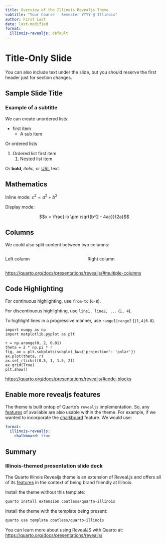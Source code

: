 ```yaml
---
title: Overview of the Illinois Revealjs Theme
subtitle: "Your Course - Semester YYYY @ Illinois"
author: First Last
date: last-modified
format:
  illinois-revealjs: default
---
```


# Title-Only Slide

You can also include text under the slide, but you should reserve the first header just for section changes. 

## Sample Slide Title

### Example of a subtitle

We can create unordered lists:

- first item 
    - A sub item

Or ordered lists

1. Ordered list first item
    1. Nested list item

Or **bold**, *italic*, or [URL](https://illinois.edu) text.

## Mathematics

Inline mode: $c^2 = a^2 + b^2$

Display mode: 

$$x = \frac{-b \pm \sqrt{b^2 - 4ac}}{2a}$$

## Columns

We could also split content between two columns:

::: {.columns}

::: {.column width="45%"}
Left column
:::

::: {.column width="45%"}
Right column
:::

:::

<https://quarto.org/docs/presentations/revealjs/#multiple-columns>

## Code Highlighting

For continuous highlighting, use `from-to` (`6-8`).

For discontinuous highlighting, use `line1, line2, ...` (`1, 4`).

To highlight lines in a progressive manner, use `range1|range2` (`|1,4|6-8`). 

```.python
import numpy as np
import matplotlib.pyplot as plt

r = np.arange(0, 2, 0.01)
theta = 2 * np.pi * r
fig, ax = plt.subplots(subplot_kw={'projection': 'polar'})
ax.plot(theta, r)
ax.set_rticks([0.5, 1, 1.5, 2])
ax.grid(True)
plt.show()
```

<https://quarto.org/docs/presentations/revealjs/#code-blocks>

## Enable more revealjs features

The theme is built ontop of Quarto's `revealjs` implementation. So, any [features](https://quarto.org/docs/presentations/revealjs/) of available are also usable within the theme. For example, if we wanted to incorporate the [chalkboard](https://quarto.org/docs/presentations/revealjs/presenting.html#chalkboard) feature. We would use:

```yaml
format:
  illinois-revealjs: 
    chalkboard: true
```

## Summary {#sec-summary}

### Illinois-themed presentation slide deck

The Quarto Illinois Revealjs theme is an extension of Reveal.js and
offers all of its [features](https://quarto.org/docs/presentations/revealjs/) in the context of being brand friendly at Illinois.

Install the theme without this template:

```bash
quarto install extension coatless/quarto-illinois
```

Install the theme with the template being present:

```bash
quarto use template coatless/quarto-illinois
```

You can learn more about using RevealJS with Quarto at: <https://quarto.org/docs/presentations/revealjs/>

